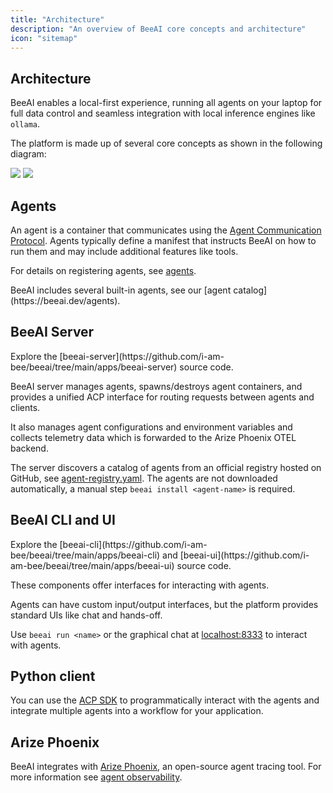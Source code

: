 ```yaml
---
title: "Architecture"
description: "An overview of BeeAI core concepts and architecture"
icon: "sitemap"
---
```


## Architecture

BeeAI enables a local-first experience, running all agents on your laptop for full data control and seamless integration with local inference engines like `ollama`.

The platform is made up of several core concepts as shown in the following diagram:

<img
    className="block mx-auto max-h-[648px] dark:hidden"
    src="/images/architecture-light.svg"
/>
<img
    className="hidden mx-auto max-h-[648px] dark:block"
    src="/images/architecture-dark.svg"
/>

## Agents

An agent is a container that communicates using the [Agent Communication Protocol](https://agentcommunicationprotocol.dev). Agents typically define a manifest that instructs BeeAI on how to run them and may include additional features like tools.

For details on registering agents, see [agents](/concepts/agents).

<Info>
    BeeAI includes several built-in agents, see our [agent
    catalog](https://beeai.dev/agents).
</Info>

## BeeAI Server

<Info>
    Explore the
    [beeai-server](https://github.com/i-am-bee/beeai/tree/main/apps/beeai-server)
    source code.
</Info>

BeeAI server manages agents, spawns/destroys agent containers, and provides a unified ACP interface for routing requests between agents and clients.

It also manages agent configurations and environment variables and collects telemetry data which is forwarded to the Arize Phoenix OTEL backend.

The server discovers a catalog of agents from an official registry hosted on GitHub, see
[agent-registry.yaml](https://github.com/i-am-bee/beeai-platform/blob/main/agent-registry.yaml). The agents are not
downloaded automatically, a manual step `beeai install <agent-name>` is required.

## BeeAI CLI and UI

<Info>
    Explore the
    [beeai-cli](https://github.com/i-am-bee/beeai/tree/main/apps/beeai-cli) and
    [beeai-ui](https://github.com/i-am-bee/beeai/tree/main/apps/beeai-ui) source
    code.
</Info>

These components offer interfaces for interacting with agents.

Agents can have custom input/output interfaces, but the platform provides standard UIs like chat and hands-off.

Use `beeai run <name>` or the graphical chat at [localhost:8333](http://localhost:8333) to interact with agents.

## Python client

You can use the [ACP SDK](https://github.com/i-am-bee/acp) to programmatically interact with the agents and integrate multiple agents into a workflow for your application.

## Arize Phoenix

BeeAI integrates with [Arize Phoenix](https://phoenix.arize.com/), an open-source agent tracing tool. For more information see [agent observability](/observability/agents-traceability).

